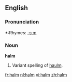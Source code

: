 ==English==

===Pronunciation===
*:Rhymes: [[Rhymes:English:-ɔːm|-ɔːm]]

===Noun===
'''halm''' {{uncountable}}

#{{botany}} Variant spelling of [[haulm]].

[[fr:halm]]
[[nl:halm]]
[[vi:halm]]
[[zh:halm]]